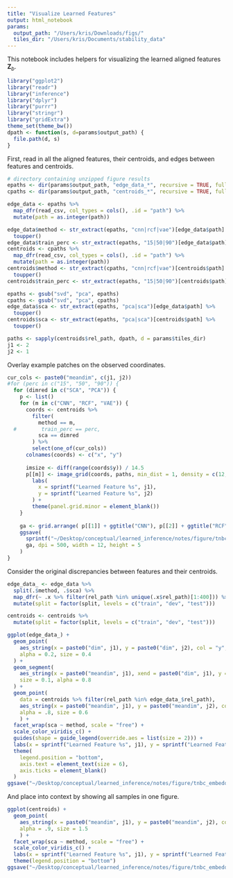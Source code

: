 ```yaml
---
title: "Visualize Learned Features"
output: html_notebook
params:
  output_path: "/Users/kris/Downloads/figs/"
  tiles_dir: "/Users/kris/Documents/stability_data"
---
```


This notebook includes helpers for visualizing the learned aligned features
$\mathbf{Z}_{b}$.

```r
library("ggplot2")
library("readr")
library("inference")
library("dplyr")
library("purrr")
library("stringr")
library("gridExtra")
theme_set(theme_bw())
dpath <- function(s, d=params$output_path) {
  file.path(d, s)
}
```

First, read in all the aligned features, their centroids, and edges between
features and centroids.

```r
# directory containing unzipped figure results
epaths <- dir(params$output_path, "edge_data_*", recursive = TRUE, full = TRUE) 
cpaths <- dir(params$output_path, "centroids_*", recursive = TRUE, full = TRUE)
```

```r
edge_data <- epaths %>%
  map_dfr(read_csv, col_types = cols(), .id = "path") %>%
  mutate(path = as.integer(path))

edge_data$method <- str_extract(epaths, "cnn|rcf|vae")[edge_data$path] %>%
  toupper()
edge_data$train_perc <- str_extract(epaths, "15|50|90")[edge_data$path]
centroids <- cpaths %>%
  map_dfr(read_csv, col_types = cols(), .id = "path") %>%
  mutate(path = as.integer(path))
centroids$method <- str_extract(cpaths, "cnn|rcf|vae")[centroids$path] %>%
  toupper()
centroids$train_perc <- str_extract(epaths, "15|50|90")[centroids$path]

epaths <- gsub("svd", "pca", epaths)
cpaths <- gsub("svd", "pca", cpaths)
edge_data$sca <- str_extract(epaths, "pca|sca")[edge_data$path] %>%
  toupper()
centroids$sca <- str_extract(epaths, "pca|sca")[centroids$path] %>%
  toupper()

paths <- sapply(centroids$rel_path, dpath, d = params$tiles_dir)
j1 <- 2
j2 <- 1
```

Overlay example patches on the observed coordinates.

```r
cur_cols <- paste0("meandim", c(j1, j2))
#for (perc in c("15", "50", "90")) {
  for (dimred in c("SCA", "PCA")) {
    p <- list()
    for (m in c("CNN", "RCF", "VAE")) {
      coords <- centroids %>%
        filter(
          method == m,
  #        train_perc == perc,
          sca == dimred
        ) %>%
        select(one_of(cur_cols))
      colnames(coords) <- c("x", "y")
      
      imsize <- diff(range(coords$y)) / 14.5
      p[[m]] <- image_grid(coords, paths, min_dist = 1, density = c(12, 14), imsize = imsize) +
        labs(
          x = sprintf("Learned Feature %s", j1),
          y = sprintf("Learned Feature %s", j2)
        ) +
        theme(panel.grid.minor = element_blank())
    }
    
    ga <- grid.arrange( p[[1]] + ggtitle("CNN"), p[[2]] + ggtitle("RCF"), p[[3]] + ggtitle("VAE"), ncol = 3 )
    ggsave(
      sprintf("~/Desktop/conceptual/learned_inference/notes/figure/tnbc_imagegrid-%s-1-2.png", dimred),
      ga, dpi = 500, width = 12, height = 5
    )
}
```

Consider the original discrepancies between features and their centroids.

```r
edge_data_ <- edge_data %>%
  split(.$method, .$sca) %>%
  map_dfr(~ .x %>% filter(rel_path %in% unique(.x$rel_path)[1:400])) %>%
  mutate(split = factor(split, levels = c("train", "dev", "test")))

centroids <- centroids %>%
  mutate(split = factor(split, levels = c("train", "dev", "test")))

ggplot(edge_data_) +
  geom_point(
    aes_string(x = paste0("dim", j1), y = paste0("dim", j2), col = "y", shape = "split"),
    alpha = 0.2, size = 0.4
  ) +
  geom_segment(
    aes_string(x = paste0("meandim", j1), xend = paste0("dim", j1), y = paste0("meandim", j2), yend = paste0("dim", j2), col = "y"),
    size = 0.1, alpha = 0.8
  ) +
  geom_point(
    data = centroids %>% filter(rel_path %in% edge_data_$rel_path),
    aes_string(x = paste0("meandim", j1), y = paste0("meandim", j2), col = "y", shape = "split"),
    alpha = .8, size = 0.6
    ) +
  facet_wrap(sca ~ method, scale = "free") +
  scale_color_viridis_c() +
  guides(shape = guide_legend(override.aes = list(size = 2))) +
  labs(x = sprintf("Learned Feature %s", j1), y = sprintf("Learned Feature %s", j2)) +
  theme(
    legend.position = "bottom",
    axis.text = element_text(size = 6),
    axis.ticks = element_blank()
  )
ggsave("~/Desktop/conceptual/learned_inference/notes/figure/tnbc_embeddings-1-2.png", dpi = 500)
```
And place into context by showing all samples in one figure.

```r
ggplot(centroids) +
  geom_point(
    aes_string(x = paste0("meandim", j1), y = paste0("meandim", j2), col = "y", shape = "split"),
    alpha = .9, size = 1.5 
    ) +
  facet_wrap(sca ~ method, scale = "free") +
  scale_color_viridis_c() +
  labs(x = sprintf("Learned Feature %s", j1), y = sprintf("Learned Feature %s", j2)) +
  theme(legend.position = "bottom")
ggsave("~/Desktop/conceptual/learned_inference/notes/figure/tnbc_embeddings-full-both-1-2.png", dpi = 500)
```
